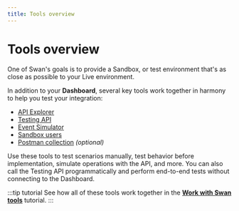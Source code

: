 ```yaml
---
title: Tools overview
---
```


# Tools overview

One of Swan's goals is to provide a Sandbox, or test environment that's as close as possible to your Live environment.

In addition to your **Dashboard**, several key tools work together in harmony to help you test your integration:

- [API Explorer](./api-explorer.mdx)
- [Testing API](./testing-api.mdx)
- [Event Simulator](./event-simulator.mdx)
- [Sandbox users](./sandbox-users.mdx)
- [Postman collection](./postman-collection.mdx) *(optional)*

Use these tools to test scenarios manually, test behavior before implementation, simulate operations with the API, and more.
You can also call the Testing API programmatically and perform end-to-end tests without connecting to the Dashboard.

:::tip tutorial
See how all of these tools work together in the [**Work with Swan tools**](./guide-test-tools.mdx) tutorial.
:::